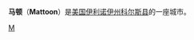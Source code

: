 {{Infobox Settlement
| name = 马顿<br/>Mattoon
| image_skyline = 
| imagesize = 
| image_caption = 
| image_flag = 
| image_shield = 
| pushpin_map = USA Illinois
| pushpin_label_position = bottom
| subdivision_type = 国家
| subdivision_name = {{USA}}
| subdivision_type1 = [[美国行政区划|州]]
| subdivision_name1 = [[伊利诺伊州|伊利诺伊州]]
| subdivision_type2 = [[伊利诺伊州各县列表|县]]
| subdivision_name2 =  [[科尔斯县_(伊利诺伊州)|科尔斯县]]
| elevation_m = 
| elevation_ft = 
| area_total_km2 = 24
| population_as_of = 2000年
| population_total = 18291
| population_density_km2 = auto
| timezone = [[北美中部时区|CST]]
| utc_offset = -6
| timezone_DST = [[CDT|CDT]]
| utc_offset_DST = -5
| latd = 39
| latm = 28
| lats = 44
| latNS = N
| longd = 88
| longm = 22
| longs = 23
| longEW = W
| website =  
}}
'''马顿'''（'''Mattoon'''）是[[美国|美国]][[伊利诺伊州|伊利诺伊州]][[科尔斯县_(伊利诺伊州)|科尔斯县]]的一座城市。

{{Illinois-stub}}

[[Category:伊利诺伊州城市|M]]
